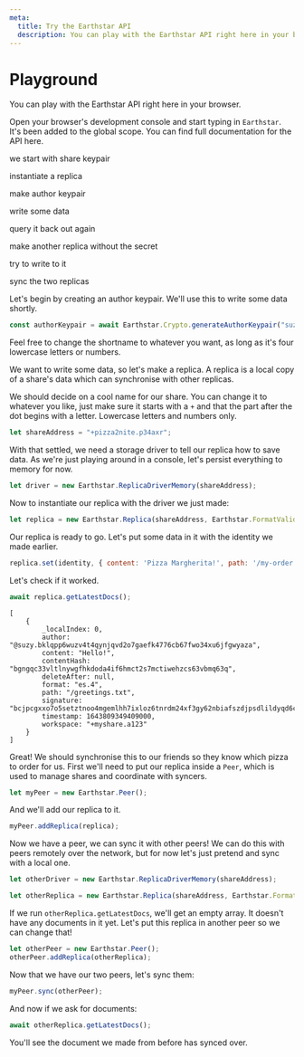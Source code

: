 ```yaml
---
meta:
  title: Try the Earthstar API
  description: You can play with the Earthstar API right here in your browser.
---
```



# Playground

You can play with the Earthstar API right here in your browser.

Open your browser's development console and start typing in `Earthstar`. It's been added to the global scope. <Link href={LATEST_DOCS_URL}>You can find full documentation for the API here</Link>.

we start with share keypair

instantiate a replica

make author keypair

write some data

query it back out again

make another replica without the secret

try to write to it

sync the two replicas
  
Let's begin by creating an author keypair. We'll use this to write some data shortly.

```js
const authorKeypair = await Earthstar.Crypto.generateAuthorKeypair("suzy");
```

Feel free to change the shortname to whatever you want, as long as it's four lowercase letters or numbers.

We want to write some data, so let's make a replica. A replica is a local copy of a share's data which can synchronise with other replicas.

We should decide on a cool name for our share. You can change it to whatever you like, just make sure it starts with a `+` and that the part after the dot begins with a letter. Lowercase letters and numbers only.

```js
let shareAddress = "+pizza2nite.p34axr";
```

With that settled, we need a storage driver to tell our replica how to save data. As we're just playing around in a console, let's persist everything to memory for now.

```js
let driver = new Earthstar.ReplicaDriverMemory(shareAddress);
```

Now to instantiate our replica with the driver we just made:

```js
let replica = new Earthstar.Replica(shareAddress, Earthstar.FormatValidatorEs4, driver);
```

Our replica is ready to go. Let's put some data in it with the identity we made earlier.

```js
replica.set(identity, { content: 'Pizza Margherita!', path: '/my-order.txt', format: 'es.4'});
```

Let's check if it worked.

```js
await replica.getLatestDocs();
```

```
[
	{
		_localIndex: 0,
		author: "@suzy.bklqpp6wuzv4t4qynjqvd2o7gaefk4776cb67fwo34xu6jfgwyaza",
		content: "Hello!",
		contentHash: "bgngqc33vltlnywgfhkdoda4if6hmct2s7mctiwehzcs63vbmq63q",
		deleteAfter: null,
		format: "es.4",
		path: "/greetings.txt",
		signature: "bcjpcgxxo7o5setztnoo4mgemlhh7ixloz6tnrdm24xf3gy62nbiafszdjpsdlildyqd6cp5gp46jxb4nummkxjmki4whnlgcjew4caa",
		timestamp: 1643809349409000,
		workspace: "+myshare.a123"
	}
]
```

Great! We should synchronise this to our friends so they know which pizza to order for us. First we'll need to put our replica inside a `Peer`, which is used to manage shares and coordinate with syncers.

```js
let myPeer = new Earthstar.Peer();
```

And we'll add our replica to it.

```js
myPeer.addReplica(replica);
```

Now we have a peer, we can sync it with other peers! We can do this with peers remotely over the network, but for now let's just pretend and sync with a local one.

```js
let otherDriver = new Earthstar.ReplicaDriverMemory(shareAddress);
```

```js
let otherReplica = new Earthstar.Replica(shareAddress, Earthstar.FormatValidatorEs4, otherDriver);
```

If we run `otherReplica.getLatestDocs`, we'll get an empty array. It doesn't have any documents in it yet. Let's put this replica in another peer so we can change that!

```js
let otherPeer = new Earthstar.Peer();
otherPeer.addReplica(otherReplica);
```

Now that we have our two peers, let's sync them:

```js
myPeer.sync(otherPeer);
```

And now if we ask for documents:

```js
await otherReplica.getLatestDocs();
```

You'll see the document we made from before has synced over.

<ModuleInject/>
